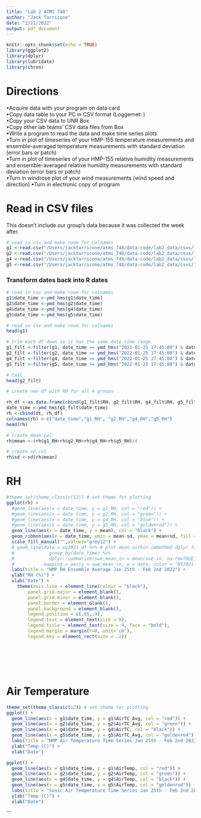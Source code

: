 ```yaml
---
title: "Lab 2 ATMS 748"
author: "Jack Tarricone"
date: "2/21/2022"
output: pdf_document
---
```


```r
knitr::opts_chunk$set(echo = TRUE)
library(ggplot2) 
library(dplyr) 
library(lubridate) 
library(chron)
```
# Directions
•Acquire data with your program on data card\
•Copy data table to your PC in CSV format (Loggernet: <Data><CardConvert>)\
•Copy your CSV data to UNR Box\
•Copy other lab teams’ CSV data files from Box\
•Write a program to read the data and make time series plots\
•Turn in plot of timeseries of your  HMP-155 temperature measurements and ensemble-averaged temperature measurements with standard deviation (error bars or patch)\
•Turn in plot of timeseries of your HMP-155 relative humidity measurements and ensemble-averaged relative humidity measurements with standard deviation (error bars or patch)\
•Turn in windrose plot of your wind measurements (wind speed and direction)
•Turn in electronic copy of program\


# Read in CSV files
This doesn't include our group's data because it was collected the week after.

```r
# read in csv and make room for colnames
g1 <-read.csv("/Users/jacktarricone/atms_748/data-code/lab2_data/csvs/lab2_g1.csv")
g2 <-read.csv("/Users/jacktarricone/atms_748/data-code/lab2_data/csvs/lab2_g2.csv")
g4 <-read.csv("/Users/jacktarricone/atms_748/data-code/lab2_data/csvs/lab2_g4.csv")
g5 <-read.csv("/Users/jacktarricone/atms_748/data-code/lab2_data/csvs/lab2_g5.csv")
```

### Transform dates back into R dates
```r
# read in csv and make room for colnames
g1$date_time <-ymd_hms(g1$date_time)
g2$date_time <-ymd_hms(g2$date_time)
g4$date_time <-ymd_hms(g4$date_time)
g5$date_time <-ymd_hms(g5$date_time)
```

```r
# read in csv and make room for colnames
head(g1)
```

```r
# trim each df down so it has the same date_time range
g1_filt <-filter(g1, date_time >= ymd_hms("2022-01-25 17:45:00") & date_time <= ymd_hms("2022-02-01 15:45:00"))
g2_filt <-filter(g2, date_time >= ymd_hms("2022-01-25 17:45:00") & date_time <= ymd_hms("2022-02-01 15:45:00"))
g4_filt <-filter(g4, date_time >= ymd_hms("2022-01-25 17:45:00") & date_time <=ymd_hms("2022-02-01 15:45:00"))
g5_filt <-filter(g5, date_time >= ymd_hms("2022-01-25 17:45:00") & date_time <=ymd_hms("2022-02-01 15:45:00"))
```

```r
# tail
head(g2_filt)
```
```r
# create new df with RH for all 4 groups

rh_df <-as.data.frame(cbind(g1_filt$RH, g2_filt$RH, g4_filt$RH, g5_filt$RH))
date_time <-ymd_hms(g1_filt$date_time)
rh <-cbind(dt, rh_df)
colnames(rh) <-c("date_time","g1_RH", "g2_RH","g4_RH","g5_RH")
head(rh)

# create mean col
rh$mean <-(rh$g1_RH+rh$g2_RH+rh$g4_RH+rh$g5_RH)/4

# create sd col
rh$sd <-sd(rh$mean)

```

# RH
```r
#theme_set(theme_classic(12)) # set theme for plotting
ggplot(rh) +
  #geom_line(aes(x = date_time, y = g1_RH, col = "red")) +
  #geom_line(aes(x = date_time, y = g2_RH, col = "green")) +
  #geom_line(aes(x = date_time, y = g4_RH, col = "blue")) +
  #geom_line(aes(x = date_time, y = g5_RH, col = "goldenrod")) +
  geom_line(aes(x = date_time, y = mean), col = "black") +
  geom_ribbon(aes(x = date_time, ymin = mean-sd, ymax = mean+sd, fill = "+/- One Standard Deviation"), alpha=.3)+
  scale_fill_manual("",values="grey12") +
  # geom_line(data = wy2021_df %>% # plot mean within imbedded dplyr functions
  #             group_by(date_time) %>%
  #             dplyr::summarize(swe_mean_in = mean(swe_in, na.rm=TRUE)), 
  #           mapping = aes(y = swe_mean_in, x = date, color = "WY2021 Mean"), size = .9)
  labs(title = "HMP RH Ensemble Average Jan 25th - Feb 2nd 2022") +
  ylab("RH (%)") +
  xlab("Date") +
    theme(axis.line = element_line(colour = "black"),
        panel.grid.major = element_blank(),
        panel.grid.minor = element_blank(),
        panel.border = element_blank(),
        panel.background = element_blank(),
        legend.position = c(.85,.9),
        legend.text = element_text(size = 8),
        legend.title = element_text(size = 9, face = "bold"),
        legend.margin = margin(t=0, unit='cm'),
        legend.key = element_rect(size = .2))
```
\
\
\
\

# Air Temperature 
```r
theme_set(theme_classic(12)) # set theme for plotting
ggplot() +
  geom_line(aes(x = g1$date_time, y = g1$AirTC_Avg, col = "red")) +
  geom_line(aes(x = g2$date_time, y = g2$AirTC_Avg, col = "green")) +
  geom_line(aes(x = g4$date_time, y = g4$AirTC, col = "black")) +
  geom_line(aes(x = g5$date_time, y = g5$AirTC_Avg, col = "goldenrod")) +
  labs(title = "HMP Air Temperature Time Series Jan 25th - Feb 2nd 2022") +
  ylab("Temp (C)") +
  xlab("Date")

ggplot() +
  geom_line(aes(x = g1$date_time, y = g1$AirTemp, col = "red")) +
  geom_line(aes(x = g2$date_time, y = g2$AirTemp, col = "green")) +
  geom_line(aes(x = g4$date_time, y = g4$AirTemp, col = "black")) +
  geom_line(aes(x = g5$date_time, y = g5$AirTemp, col = "goldenrod")) +
  labs(title = "Sonic Air Temperature Time Series Jan 25th - Feb 2nd 2022") +
  ylab("Temp (C)") +
  xlab("Date")
```
```
